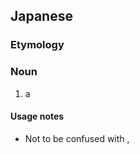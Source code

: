==Japanese==
{{DEFAULTSORT:とらざめ}}
{{ja-kanjitab|とら|さめ|r=y|k2=ざめ|yomi=k}}
{{wikipedia|lang=ja|トラザメ}}
{{wikipedia|lang=ja|トラザメ属}}
{{wikipedia|lang=ja|トラザメ科}}

===Etymology===
{{com|ja|虎|鮫|tr1=tora|t1=[[tiger]]|tr2=same|t2=[[shark]]}}

===Noun===
{{ja-noun|とらざめ|トラザメ}}

# a {{w|cloudy catshark}}

====Usage notes====
* Not to be confused with {{m|ja|鼬鮫|tr=itachizame||[[tiger shark]]}}, {{m|ja|猫鮫|tr=nekozame||{{w|Japanese bullhead shark}}|lit=[[cat]] shark}}

{{C|ja|Sharks}}